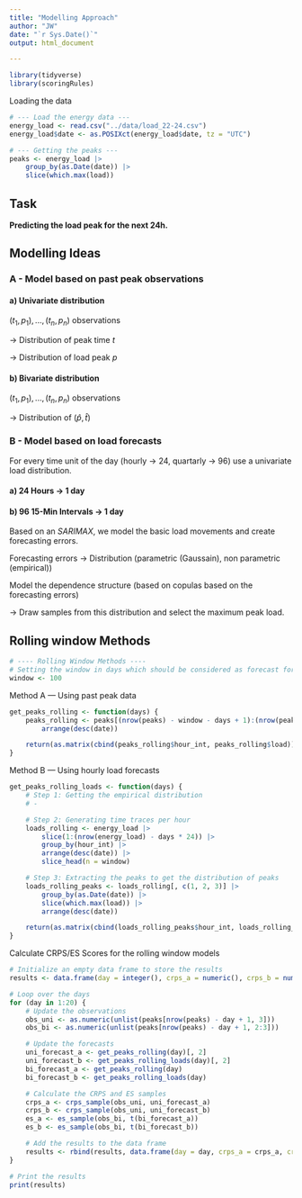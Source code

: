```yaml
---
title: "Modelling Approach"
author: "JW"
date: "`r Sys.Date()`"
output: html_document

---
```

```r
library(tidyverse)
library(scoringRules)
```

Loading the data
```r
# --- Load the energy data ---
energy_load <- read.csv("../data/load_22-24.csv")
energy_load$date <- as.POSIXct(energy_load$date, tz = "UTC")

# --- Getting the peaks ---
peaks <- energy_load |>
    group_by(as.Date(date)) |>
    slice(which.max(load))
```

## Task
**Predicting the load peak  for the next 24h.**

## Modelling Ideas
### A - Model based on past peak observations
#### a) Univariate distribution
$(t_1,p_1),..., (t_n,p_n)$ observations

-> Distribution of peak time $t$

-> Distribution of load peak $p$

#### b) Bivariate distribution
$(t_1,p_1),..., (t_n,p_n)$ observations

-> Distribution of $(\hat{p},\hat{t})$

### B - Model based on load forecasts
For every time unit of the day (hourly -> 24, quartarly -> 96) use a univariate load distribution.

#### a) 24 Hours -> 1 day

#### b) 96 15-Min Intervals -> 1 day

Based on an *SARIMAX*, we model the basic load movements and create forecasting errors.

Forecasting errors -> Distribution (parametric (Gaussain), non parametric (empirical))

Model the dependence structure (based on copulas based on the forecasting errors)

-> Draw samples from this distribution and select the maximum peak load.

## Rolling window Methods
```r
# ---- Rolling Window Methods ----
# Setting the window in days which should be considered as forecast for the next 24 hours
window <- 100
```

Method A --- Using past peak data
```r
get_peaks_rolling <- function(days) {
    peaks_rolling <- peaks[(nrow(peaks) - window - days + 1):(nrow(peaks) - days), c(1, 2, 3)] |>
        arrange(desc(date))

    return(as.matrix(cbind(peaks_rolling$hour_int, peaks_rolling$load)))
}
```

Method B --- Using hourly load forecasts

```r
get_peaks_rolling_loads <- function(days) {
    # Step 1: Getting the empirical distribution
    # -

    # Step 2: Generating time traces per hour
    loads_rolling <- energy_load |>
        slice(1:(nrow(energy_load) - days * 24)) |>
        group_by(hour_int) |>
        arrange(desc(date)) |>
        slice_head(n = window)

    # Step 3: Extracting the peaks to get the distribution of peaks
    loads_rolling_peaks <- loads_rolling[, c(1, 2, 3)] |>
        group_by(as.Date(date)) |>
        slice(which.max(load)) |>
        arrange(desc(date))

    return(as.matrix(cbind(loads_rolling_peaks$hour_int, loads_rolling_peaks$load)))
}
```

Calculate CRPS/ES Scores for the rolling window models

```r
# Initialize an empty data frame to store the results
results <- data.frame(day = integer(), crps_a = numeric(), crps_b = numeric(), es_a = numeric(), es_b = numeric())

# Loop over the days
for (day in 1:20) {
    # Update the observations
    obs_uni <- as.numeric(unlist(peaks[nrow(peaks) - day + 1, 3]))
    obs_bi <- as.numeric(unlist(peaks[nrow(peaks) - day + 1, 2:3]))

    # Update the forecasts
    uni_forecast_a <- get_peaks_rolling(day)[, 2]
    uni_forecast_b <- get_peaks_rolling_loads(day)[, 2]
    bi_forecast_a <- get_peaks_rolling(day)
    bi_forecast_b <- get_peaks_rolling_loads(day)

    # Calculate the CRPS and ES samples
    crps_a <- crps_sample(obs_uni, uni_forecast_a)
    crps_b <- crps_sample(obs_uni, uni_forecast_b)
    es_a <- es_sample(obs_bi, t(bi_forecast_a))
    es_b <- es_sample(obs_bi, t(bi_forecast_b))

    # Add the results to the data frame
    results <- rbind(results, data.frame(day = day, crps_a = crps_a, crps_b = crps_b, es_a = es_a, es_b = es_b))
}

# Print the results
print(results)
```

